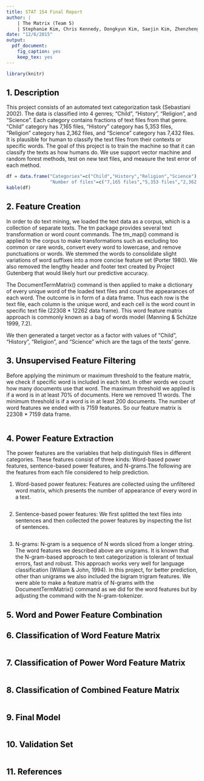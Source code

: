 ```yaml
---
title: STAT 154 Final Report
author: |
    | The Matrix (Team 5)
    | Stephanie Kim, Chris Kennedy, Dongkyun Kim, Saejin Kim, Zhenzheng Hu
date: "12/6/2015"
output:
  pdf_document:
    fig_caption: yes
    keep_tex: yes
---
```


```r
library(knitr)
```

## <span style="color:black">1. Description</span>
This project consists of an automated text categorization task (Sebastiani 2002). The data is classified into 4 genres; “Child”, “History”, “Religion”, and “Science”. Each category contains fractions of text files from that genre. “Child” category has 7,165 files, “History” category has 5,353 files, “Religion” category has 2,362 files, and “Science” category has 7,432 files. It is plausible for human to classify the text files from their contexts or specific words. The goal of this project is to train the machine so that it can classify the texts as how humans do. We use support vector machine and random forest methods, test on new text files, and measure the test error of each method.

```r
df = data.frame("Categories"=c("Child","History","Religion","Science"),
                "Number of files"=c("7,165 files","5,353 files","2,362 files","7,432 files"))
kable(df)
```

## <span style="color:black">2. Feature Creation</span>

In order to do text mining, we loaded the text data as a corpus, which is a collection of separate texts. The tm package provides several text transformation or word count commands. The tm_map() command is applied to the corpus to make transformations such as excluding too common or rare words, convert every word to lowercase, and remove punctuations or words. We stemmed the words to consolidate slight variations of word suffixes into a more concise feature set (Porter 1980). We also removed the lengthy header and footer text created by Project Gutenberg that would likely hurt our predictive accuracy.

The DocumentTermMatrix() command is then applied to make a dictionary of every unique word of the loaded text files and count the appearances of each word.  The outcome is in form of a data frame. Thus each row is the text file, each column is the unique word, and each cell is the word count in specific text file (22308 * 12262 data frame). This word feature matrix approach is commonly known as a bag of words model (Manning &  Schütze 1999, 7.2).

We then generated a target vector as a factor with values of “Child”, “History”, “Religion”, and “Science” which are the tags of the texts’ genre.


## <span style="color:black">3. Unsupervised Feature Filtering</span>

Before applying the minimum or maximum threshold to the feature matrix, we check if specific word is included in each text. In other words we count how many documents use that word. The maximum threshold we applied is if a word is in at least 70% of documents. Here we removed 11 words. The minimum threshold is if a word is in at least 200 documents. The number of word features we ended with is 7159 features. So our feature matrix is 22308 * 7159 data frame.

```r

```

## <span style="color:black">4. Power Feature Extraction</span>

The power features are the variables that help distinguish files in different categories. These features consist of three kinds: Word-based power features, sentence-based power features, and N-grams.The following are the features from each file considered to help prediction. 

(1) Word-based power features: Features are collected using the unfiltered word matrix, which presents the number of appearance of every word in a text.
 
```r
```
 
(2) Sentence-based power features: We first splitted the text files into sentences and then collected the power features by inspecting the list of sentences.

```r
```

(3) N-grams: N-gram is a sequence of N words sliced from a longer string. The word features we described above are unigrams. It is known that the N-gram-based approach to text categorization is tolerant of textual errors, fast and robust. This approach works very well for language classification (William & John, 1994). In this project, for better prediction, other than unigrams we also included the bigram trigram features. We were able to make a feature matrix of N-grams with the DocumentTermMatrix() command as we did for the word features but by adjusting the command with the N-gram-tokenizer.

## <span style="color:black">5. Word and Power Feature Combination</span>

## <span style="color:black">6. Classification of Word Feature Matrix</span>

```r

```

## <span style="color:black">7. Classification of Power Word Feature Matrix</span>

```r

```

## <span style="color:black">8. Classification of Combined Feature Matrix</span>

```r

```

## <span style="color:black">9. Final Model</span>

```r

```

## <span style="color:black">10. Validation Set</span>

```r

```

## <span style="color:black">11. References</span>